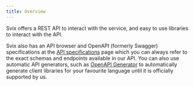 ```yaml
---
title: Overview
---
```


Svix offers a REST API to interact with the service, and easy to use libraries to interact with the API.

Svix also has an API browser and OpenAPI (formerly Swagger) specifications at the [API specifications](https://api.svix.com/docs) page which you can always refer to the exact schemas and endpoints available in our API. You can also use automatic API generators, such as [OpenAPI Generator](https://github.com/OpenAPITools/openapi-generator) to automatically generate client libraries for your favourite language until it is officially supported by us.
